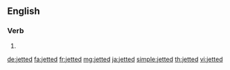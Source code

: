 ==English==

===Verb===
{{head|en|verb form}}

# {{en-past of|jet}}

[[de:jetted]]
[[fa:jetted]]
[[fr:jetted]]
[[mg:jetted]]
[[ja:jetted]]
[[simple:jetted]]
[[th:jetted]]
[[vi:jetted]]
